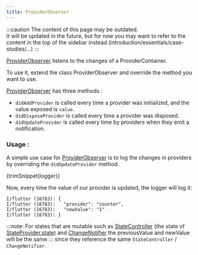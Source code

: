 ```yaml
---
title: ProviderObserver
---
```



:::caution
The content of this page may be outdated.  
It will be updated in the future, but for now you may want to refer to the content
in the top of the sidebar instead (introduction/essentials/case-studies/...)
:::

[ProviderObserver] listens to the changes of a ProviderContainer.

To use it, extend the class ProviderObserver and override the method you want to use.

[ProviderObserver] has three methods :

- `didAddProvider` is called every time a provider was initialized, and the value exposed is `value`.
- `didDisposeProvider` is called every time a provider was disposed.
- `didUpdateProvider` is called every time by providers when they emit a notification.

### Usage :

A simple use case for [ProviderObserver] is to log the changes in providers by overriding the `didUpdateProvider` method.

<CodeBlock>{trimSnippet(logger)}</CodeBlock>

Now, every time the value of our provider is updated, the logger will log it:

```
I/flutter (16783): {
I/flutter (16783):   "provider": "counter",
I/flutter (16783):   "newValue": "1"
I/flutter (16783): }
```

:::note:
For states that are mutable such as [StateController] (the state of [StateProvider.state]) and
[ChangeNotifier] the previousValue and newValue will be the same
:::
since they reference the same `StateController` / `ChangeNotifier`.

[providerobserver]: https://pub.dev/documentation/riverpod/latest/riverpod/ProviderObserver-class.html
[statecontroller]: https://pub.dev/documentation/riverpod/latest/riverpod/StateController-class.html
[stateprovider.state]: https://pub.dev/documentation/riverpod/latest/riverpod/StateProvider/state.html
[changenotifier]: https://api.flutter.dev/flutter/foundation/ChangeNotifier-class.html
